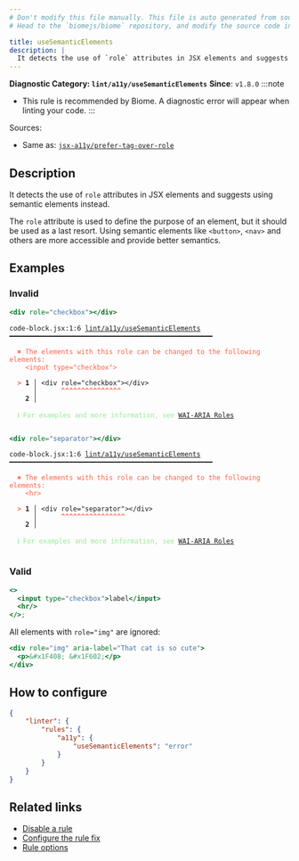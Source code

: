 ```yaml
---
# Don't modify this file manually. This file is auto generated from source, and you will lose your changes next time the website is built.
# Head to the `biomejs/biome` repository, and modify the source code in there.

title: useSemanticElements
description: |
  It detects the use of `role` attributes in JSX elements and suggests using semantic elements instead.
---
```


**Diagnostic Category: `lint/a11y/useSemanticElements`**
<Tabs>
<TabItem label="JSX and TSX" icon="seti:javascript">
**Since**: `v1.8.0`
:::note
- This rule is recommended by Biome. A diagnostic error will appear when linting your code.
:::

Sources: 
- Same as: <a href="https://github.com/jsx-eslint/eslint-plugin-jsx-a11y/blob/main/docs/rules/prefer-tag-over-role.md" target="_blank"><code>jsx-a11y/prefer-tag-over-role</code></a>

## Description
It detects the use of `role` attributes in JSX elements and suggests using semantic elements instead.

The `role` attribute is used to define the purpose of an element, but it should be used as a last resort.
Using semantic elements like `<button>`, `<nav>` and others are more accessible and provide better semantics.

## Examples

### Invalid

```jsx
<div role="checkbox"></div>
```

<pre class="language-text"><code class="language-text">code-block.jsx:1:6 <a href="https://biomejs.dev/linter/rules/use-semantic-elements">lint/a11y/useSemanticElements</a> ━━━━━━━━━━━━━━━━━━━━━━━━━━━━━━━━━━━━━━━━━━━━━━━━━━━<br /><br />  <strong><span style="color: Tomato;">✖</span></strong> <span style="color: Tomato;">The elements with this role can be changed to the following elements:<br /></span>    <span style="color: Tomato;">&lt;input type=&quot;checkbox&quot;&gt;</span><br />  <br />  <strong><span style="color: Tomato;">&gt;</span></strong> <strong>1 │ </strong>&lt;div role=&quot;checkbox&quot;&gt;&lt;/div&gt;<br />   <strong>   │ </strong>     <strong><span style="color: Tomato;">^</span></strong><strong><span style="color: Tomato;">^</span></strong><strong><span style="color: Tomato;">^</span></strong><strong><span style="color: Tomato;">^</span></strong><strong><span style="color: Tomato;">^</span></strong><strong><span style="color: Tomato;">^</span></strong><strong><span style="color: Tomato;">^</span></strong><strong><span style="color: Tomato;">^</span></strong><strong><span style="color: Tomato;">^</span></strong><strong><span style="color: Tomato;">^</span></strong><strong><span style="color: Tomato;">^</span></strong><strong><span style="color: Tomato;">^</span></strong><strong><span style="color: Tomato;">^</span></strong><strong><span style="color: Tomato;">^</span></strong><strong><span style="color: Tomato;">^</span></strong><br />    <strong>2 │ </strong><br />  <br />  <strong><span style="color: lightgreen;">ℹ</span></strong> <span style="color: lightgreen;">For examples and more information, see </span><span style="color: lightgreen;"><a href="https://developer.mozilla.org/en-US/docs/Web/Accessibility/ARIA/Roles">WAI-ARIA Roles</a></span><br />  <br /></code></pre>

```jsx
<div role="separator"></div>
```

<pre class="language-text"><code class="language-text">code-block.jsx:1:6 <a href="https://biomejs.dev/linter/rules/use-semantic-elements">lint/a11y/useSemanticElements</a> ━━━━━━━━━━━━━━━━━━━━━━━━━━━━━━━━━━━━━━━━━━━━━━━━━━━<br /><br />  <strong><span style="color: Tomato;">✖</span></strong> <span style="color: Tomato;">The elements with this role can be changed to the following elements:<br /></span>    <span style="color: Tomato;">&lt;hr&gt;</span><br />  <br />  <strong><span style="color: Tomato;">&gt;</span></strong> <strong>1 │ </strong>&lt;div role=&quot;separator&quot;&gt;&lt;/div&gt;<br />   <strong>   │ </strong>     <strong><span style="color: Tomato;">^</span></strong><strong><span style="color: Tomato;">^</span></strong><strong><span style="color: Tomato;">^</span></strong><strong><span style="color: Tomato;">^</span></strong><strong><span style="color: Tomato;">^</span></strong><strong><span style="color: Tomato;">^</span></strong><strong><span style="color: Tomato;">^</span></strong><strong><span style="color: Tomato;">^</span></strong><strong><span style="color: Tomato;">^</span></strong><strong><span style="color: Tomato;">^</span></strong><strong><span style="color: Tomato;">^</span></strong><strong><span style="color: Tomato;">^</span></strong><strong><span style="color: Tomato;">^</span></strong><strong><span style="color: Tomato;">^</span></strong><strong><span style="color: Tomato;">^</span></strong><strong><span style="color: Tomato;">^</span></strong><br />    <strong>2 │ </strong><br />  <br />  <strong><span style="color: lightgreen;">ℹ</span></strong> <span style="color: lightgreen;">For examples and more information, see </span><span style="color: lightgreen;"><a href="https://developer.mozilla.org/en-US/docs/Web/Accessibility/ARIA/Roles">WAI-ARIA Roles</a></span><br />  <br /></code></pre>

### Valid

```jsx
<>
  <input type="checkbox">label</input>
  <hr/>
</>;
```

All elements with `role="img"` are ignored:

```jsx
<div role="img" aria-label="That cat is so cute">
  <p>&#x1F408; &#x1F602;</p>
</div>
```

## How to configure
```json title="biome.json"
{
	"linter": {
		"rules": {
			"a11y": {
				"useSemanticElements": "error"
			}
		}
	}
}

```
## Related links

- [Disable a rule](/linter/#disable-a-lint-rule)
- [Configure the rule fix](/linter#configure-the-rule-fix)
- [Rule options](/linter/#rule-options)

</TabItem>
</Tabs>

